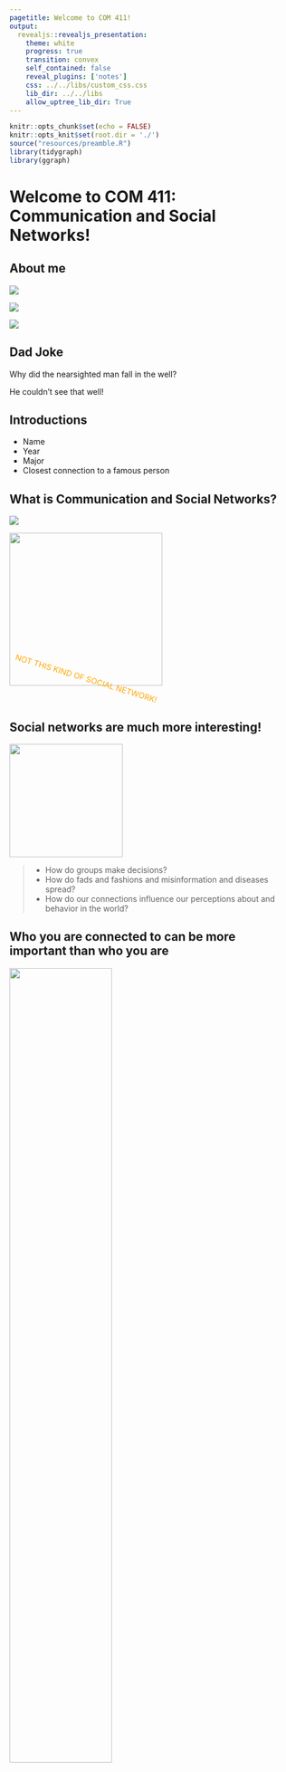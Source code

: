 ```yaml
---
pagetitle: Welcome to COM 411!
output: 
  revealjs::revealjs_presentation:
    theme: white
    progress: true
    transition: convex
    self_contained: false
    reveal_plugins: ['notes']
    css: ../../libs/custom_css.css
    lib_dir: ../../libs
    allow_uptree_lib_dir: True
---
```


```r
knitr::opts_chunk$set(echo = FALSE)
knitr::opts_knit$set(root.dir = './')
source("resources/preamble.R")
library(tidygraph)
library(ggraph)
```
# Welcome to COM 411: Communication and Social Networks!

## About me

<div class='container'>
<div class='col fragment'>
<img src='./images/the_fam.jpg'/>
</div>
<div class='col fragment'>
<img src='https://upload.wikimedia.org/wikipedia/commons/thumb/8/80/Wikipedia-logo-v2.svg/500px-Wikipedia-logo-v2.svg.png' style='max-width:250px;'>
</div>
<div class='col fragment'>
<img src="https://vignette.wikia.nocookie.net/logopedia/images/c/cd/Reddit_2017_%28Stacked%29.svg/revision/latest/scale-to-width-down/709?cb=20190502124341" style='max-width:250px;'/>
</div>
</div>

## Dad Joke

Why did the nearsighted man fall in the well?

<span class='fragment'>He couldn't see that well!</span>

## Introductions
- Name
- Year
- Major
- Closest connection to a famous person 

## What is Communication and Social Networks?

<div class='container'>
<div class='col'>
<img src='https://upload.wikimedia.org/wikipedia/commons/thumb/1/1b/Facebook_icon.svg/240px-Facebook_icon.svg.png'/>
</div>
<div class='col'>
<img src='./images/Twitter_Logo_Blue.png' style='width:270px;' />
</div>
</div>

<div style= "color:orange; transform: rotate(17deg);" class='fragment'>NOT THIS KIND OF SOCIAL NETWORK!</div>

## Social networks are much more interesting!

<img class='fragment' src='https://www.researchgate.net/profile/Thiago_Silva8/publication/224946853/figure/fig2/AS:302557231632393@1449146673764/Illustration-of-the-Zacharys-karate-club-network-There-are-34-vertices-divided-into-two.png' height='200px' />

>- How do groups make decisions?
>- How do fads and fashions and misinformation and diseases spread?
>- How do our connections influence our perceptions about and behavior in the world?

## Who you are connected to can be more important than who you are

<img class='fragment' src='./images/dyad_net.png' style='width:60%'/>

## Who you are connected to can be more important than who you are

<img class='fragment' src='./images/full_net.png' style='width:60%;'/>

## Who you are connected to can be more important than who you are

<img class='fragment' src='./images/covid_bubble.png' style='width:60%;'/>


## Goals
> 1. Understand the foundations of network theory and analysis
> 2. Critically read social network studies
> 3. Learn how social networks relate to your own interests
> 4. Gain a basic understanding of gathering and analyzing network data in R

# How we reach those goals

## About the class

> - Building a learning community
> - Discussions vs. lectures
> - Resolving confusion
> - Project-based

## Grading
>- Normal grading has some negative unintended consequences
<div class='container'>
<div class='col'>
<img class='fragment' src='./images/discussion.jpg' style='max-width:450px;'/>
</div>
</div>
>- How can we build a learning community?

## Grading
>- I'm interested in teaching, not assessing
> - Goal is to build structures that encourage learning and accountability
>- Assignments will be turned in on Brightspace and/or discussed in class
>- I will provide general feedback
>- 3 times during the semester you will turn in reflection pieces
>- If I disagree I will reach out

## Dangers of this approach to grading

## Class Meetings

> - Most content is asynchronous
>	- Readings
>	- Video lectures
> - Tuesdays
>   - Discussion questions due on Mondays (Google Docs link)
>	- Time discussing + reviewing homework
>	- Random cold calling
>	- I will track whether you are prepared
> - Thursdays 
>	- Activities
>	- R Labs
>	- Co-working / Office Hours

## Class meetings

> - Don't come if you might have COVID (or other transmissible illnesses)!
> - Otherwise, be here!

## Assignments

>- Homework
>	- Social network concepts
>	- Programming practice
>- Reading
>	- Discussion Questions due Monday at noon
>- Participation (in-class and online)

## Readings
> - Academic papers
>	- Typically linked from wiki
>	- A few on Brightspace (I will make this clear)
> - Textbooks
>	- Networks, Crowds and Markets
>	- Introduction to social network methods

## Programming

>- You will understand what this means! :)

<div class='fragment'>
```r
create_notable('zachary') %>%
  activate(nodes) %>%
  mutate(group = as.factor(group_infomap())) %>%
  ggraph(layout = 'kk') +
  geom_edge_fan(width=.2) + 
  geom_node_point(aes(color = group), size = 5)
```
</div>

## Exam
> - One exam
>	- Goal is to encourage self-accountability

## Final Project

Options:

> - "Pitch" to an organization about how what you have learned could be used to help their organization
> - Group project: network-based intervention (e.g., spreading an idea on campus)
> - (Group?) research project: analysis of network data


# Resources

## Discord

> - Conversation and questions
> - Help
>	- In general, ask publicly so others can answer / see the answer

## Wiki

> - Schedule
> - Links to readings

## Brightspace

> - Some readings
> - Submit assignments

## Office Hours

> - Thursdays, 2-4
>	- Also open to meeting virtually

## Please be vocal
>- I will solicit feedback as part of reflections
>- Let me know what is and isn't working

## Assignments

>- Read the syllabus
> - This Thursday will be a (fun!) synchronous activity


## Questions?

